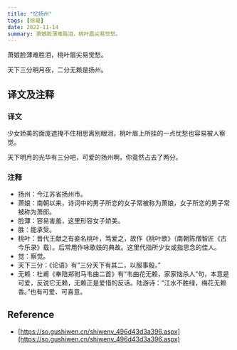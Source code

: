 ```yaml
---
title: "忆扬州"
tags: [徐凝]
date: 2022-11-14
summary: 萧娘脸薄难胜泪，桃叶眉尖易觉愁。
---
```


萧娘脸薄难胜泪，桃叶眉尖易觉愁。

天下三分明月夜，二分无赖是扬州。

## 译文及注释

### 译文

少女娇美的面庞遮掩不住相思离别眼泪，桃叶眉上所挂的一点忧愁也容易被人察觉。

天下明月的光华有三分吧，可爱的扬州啊，你竟然占去了两分。

### 注释

- 扬州：今江苏省扬州市。
- 萧娘：南朝以来，诗词中的男子所恋的女子常被称为萧娘，女子所恋的男子常被称为萧郎。
- 脸薄：容易害羞，这里形容女子娇美。
- 胜：能承受。
- 桃叶：晋代王献之有妾名桃叶，笃爱之，故作《桃叶歌》（南朝陈僧智匠《古今乐录》载）。后常用作咏歌妓的典故。这里代指所少女或指思念的佳人。
- 觉：察觉。
- 天下三分：《论语》有“三分天下有其二，以服事殷。”
- 无赖：杜甫《奉陪郑驸马韦曲二首》有“韦曲花无赖，家家恼杀人”句，本意是可爱，反说它无赖，无赖正是爱惜的反话。陆游诗：“江水不胜绿，梅花无赖香。”也有可爱、可喜意。

## Reference

- [https://so.gushiwen.cn/shiwenv_496d43d3a396.aspx](https://so.gushiwen.cn/shiwenv_496d43d3a396.aspx)